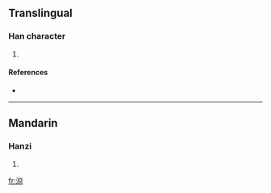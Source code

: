 ==Translingual==

===Han character===
{{Han char|rn=85|rad=水|as=07|sn=10|four=3712<sub>0</sub>|canj=水月金口 (EBCR)}}

# {{defn|Han|sort=水07}}

====References====
* {{Han ref|kx=0625.200|dkj=17509|dj=1027.060|hdz=31625.050|uh=6D7B|ud=28027|bh=D266|bd=53862}}

----

==Mandarin==

===Hanzi===
{{cmn-hanzi|pin=[[wěng]] ([[weng3]])|wg=weng<sup>3</sup>}}

# {{defn|Mandarin|sort=水07}}

[[fr:浻]]